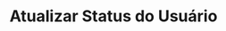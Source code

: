 ---
title: "Atualizar Status do Usuário"
api: "PATCH https://regis.app.byefive.com.br/rest/users/{id}/status"
description: "Atualiza o status de um usuário existente"
---